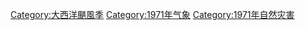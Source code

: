 [[Category:大西洋颶風季|Category:大西洋颶風季]]
[[Category:1971年气象|Category:1971年气象]]
[[Category:1971年自然灾害|Category:1971年自然灾害]]